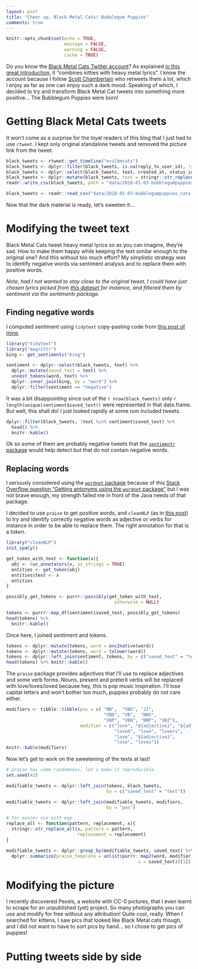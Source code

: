 ```yaml
---
layout: post
title: "Cheer up, Black Metal Cats! Bubblegum Puppies"
comments: true
---
```

```r
knitr::opts_chunk$set(echo = TRUE,
                      message = FALSE,
                      warning = FALSE, 
                      cache = TRUE) 
```

Do you know the [Black Metal Cats Twitter account](https://twitter.com/evilbmcats)? As explained [in this great introduction](https://nerdist.com/cats-twitter-heavy-metal-lyrics/), it "combines kitties with heavy metal lyrics". I know the account because I follow [Scott Chamberlain](https://twitter.com/sckottie) who retweets them a lot, which I enjoy as far as one can enjoy such a dark mood. Speaking of which, I decided to try and transform Black Metal Cat tweets into something more positive... The Bubblegum Puppies were born!

<!--more-->

# Getting Black Metal Cats tweets

It won't come as a surprise for the loyal readers of this blog that I just had to use `rtweet`. I kept only original standalone tweets and removed the picture link from the tweet.

```r
black_tweets <- rtweet::get_timeline("evilbmcats")
black_tweets <- dplyr::filter(black_tweets, is.na(reply_to_user_id), !is_retweet, !is_quote)
black_tweets <- dplyr::select(black_tweets, text, created_at, status_id)
black_tweets <- dplyr::mutate(black_tweets, text = stringr::str_replace(text, "https.*", ""))
readr::write_csv(black_tweets, path = "data/2018-01-03-bubblegumpuppies_cats.csv")
```

```r
black_tweets <- readr::read_csv("data/2018-01-03-bubblegumpuppies_cats.csv")

```

Now that the dark material is ready, let's sweeten it...

# Modifying the tweet text

Black Metal Cats tweet heavy metal lyrics so as you can imagine, they're sad. How to make them happy while keeping the text similar enough to the original one? And this without too much effort? My simplistic strategy was to identify negative words via sentiment analysis and to replace them with positive words. 

_Note, had I not wanted to stay close to the original tweet, I could have just chosen lyrics picked from [this dataset](https://www.rdocumentation.org/packages/billboard/versions/0.1.0/topics/lyrics) for instance, and filtered them by sentiment via the sentimentr package._

## Finding negative words

I computed sentiment using `tidytext` copy-pasting code from [this post of mine](http://www.masalmon.eu/2017/10/02/guardian-experience/).

```r
library("tidytext")
library("magrittr")
bing <- get_sentiments("bing")

sentiment <- dplyr::select(black_tweets, text) %>%
  dplyr::mutate(saved_text = text) %>%
  unnest_tokens(word, text) %>%
  dplyr::inner_join(bing, by = "word") %>%
  dplyr::filter(sentiment == "negative")

``` 

It was a bit disappointing since out of the `r nrow(black_tweets)` only `r length(unique(sentiment$saved_text))` were represented in that data.frame. But well, this shall do! I just looked rapidly at some non included tweets.


```r
dplyr::filter(black_tweets, !text %in% sentiment$saved_text) %>%
  head() %>%
  knitr::kable()

```

Ok so some of them are probably negative tweets that the [`sentimentr` package](https://cran.r-project.org/web/packages/sentimentr/README.html) would help detect but that do not contain negative words.

## Replacing words

I seriously considered using the [`wordnet` package](https://cran.r-project.org/web/packages/wordnet/index.html) because of this [Stack Overflow question "Getting antonyms using the `wordnet` package"](https://stackoverflow.com/questions/19360107/getting-antonyms-using-the-r-wordnet-package) but I was not brave enough, my strength failed me in front of the Java needs of that package. 

I decided to use `praise` to get positive words, and `cleanNLP` (as in [this post](http://www.masalmon.eu/2017/12/05/badderb/)) to try and identify correctly negative words as adjective or verbs for instance in order to be able to replace them. The right annotation for that is a _token_. 


```r
library("cleanNLP")
init_spaCy()

get_token_with_text <- function(x){
  obj <- run_annotators(x, as_strings = TRUE)
  entities <- get_token(obj)
  entities$text <- x
  entities
}

possibly_get_tokens <- purrr::possibly(get_token_with_text,
                                         otherwise = NULL)

tokens <- purrr::map_df(sentiment$saved_text, possibly_get_tokens)
head(tokens) %>%
  knitr::kable()
```

Once here, I joined sentiment and tokens.

```r
tokens <- dplyr::mutate(tokens, word = enc2native(word))
tokens <- dplyr::mutate(tokens, word = tolower(word))
tokens <- dplyr::left_join(sentiment, tokens, by = c("saved_text" = "text", "word"))
head(tokens) %>% knitr::kable()
```

The `praise` package provides adjectives that I'll use to replace adjectives and some verb forms. Nouns, present and preterit verbs will be replaced with love/loves/loved because hey, this is pop music inspiration. I'll lose capital letters and won't bother too much, puppies probably do not care either.

```r
modifiers <- tibble::tibble(pos = c( "NN",  "VBG", "JJ", 
                                     "VBD", "VB",  "NNS", 
                                     "VBP", "VBN", "NNP", "VBZ"),
                            modifier = c("love", "${adjective}", "${adjective}",
                                         "loved", "love", "lovers",
                                         "love", "${adjective}",
                                         "love", "loves"))
knitr::kable(modifiers)

```

Now let's get to work on the sweetening of the texts at last!

```r
# praise has some randomness, let's make it reproducible
set.seed(42)

modifiable_tweets <- dplyr::left_join(tokens, black_tweets, 
                                      by = c("saved_text" = "text"))

modifiable_tweets <- dplyr::left_join(modifiable_tweets, modifiers, 
                                      by = "pos")

# for easier use with map
replace_all <- function(pattern, replacement, x){
  stringr::str_replace_all(x, pattern = pattern,
                           replacement = replacement)
}

modifiable_tweets <- dplyr::group_by(modifiable_tweets, saved_text) %>%
  dplyr::summarize(praise_template = unlist(purrr::map2(word, modifier, replace_all,
                                                  x = saved_text))[1])
```


# Modifying the picture




I recently discovered Pexels, a website with CC-0 pictures, that I even learnt to scrape for an unpublished (yet) project. So many photographs you can use and modify for free without any attribution! Quite cool, really. When I searched for kittens, I saw pics that looked like Black Metal cats though, and I did not want to have to sort pics by hand... so I chose to get pics of puppies!

# Putting tweets side by side